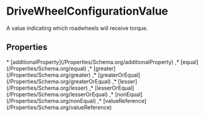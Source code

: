 # DriveWheelConfigurationValue

A value indicating which roadwheels will receive torque.

## Properties

<Grid>
* [additionalProperty](/Properties/Schema.org/additionalProperty)
,* [equal](/Properties/Schema.org/equal)
,* [greater](/Properties/Schema.org/greater)
,* [greaterOrEqual](/Properties/Schema.org/greaterOrEqual)
,* [lesser](/Properties/Schema.org/lesser)
,* [lesserOrEqual](/Properties/Schema.org/lesserOrEqual)
,* [nonEqual](/Properties/Schema.org/nonEqual)
,* [valueReference](/Properties/Schema.org/valueReference)

</Grid>

